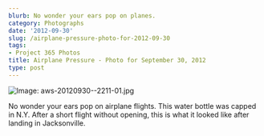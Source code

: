 ```yaml
---
blurb: No wonder your ears pop on planes.
category: Photographs
date: '2012-09-30'
slug: /airplane-pressure-photo-for-2012-09-30
tags:
- Project 365 Photos
title: Airplane Pressure - Photo for September 30, 2012
type: post
---
```



![Image: aws-20120930--2211-01.jpg](/aws-20120930--2211-01.jpg)

No wonder your ears pop on airplane flights. This water bottle was capped in N.Y. After a short flight without opening, this is what it looked like after landing in Jacksonville.
